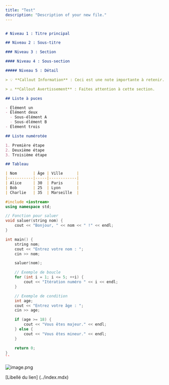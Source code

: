 ```yaml
---
title: "Test"
description: "Description of your new file."
---
```


```markdown

# Niveau 1 : Titre principal

## Niveau 2 : Sous-titre

### Niveau 3 : Section

#### Niveau 4 : Sous-section

##### Niveau 5 : Détail

> 💡 **Callout Information** : Ceci est une note importante à retenir.

> ⚠️ **Callout Avertissement** : Faites attention à cette section.

## Liste à puces

- Élément un
- Élément deux
  - Sous-élément A
  - Sous-élément B
- Élément trois

## Liste numérotée

1. Première étape
2. Deuxième étape
3. Troisième étape

## Tableau

| Nom       | Âge | Ville      |
|-----------|-----|------------|
| Alice     | 30  | Paris      |
| Bob       | 25  | Lyon       |
| Charlie   | 35  | Marseille  |

```

```c++
#include <iostream>
using namespace std;

// Fonction pour saluer
void saluer(string nom) {
    cout << "Bonjour, " << nom << " !" << endl;
}

int main() {
    string nom;
    cout << "Entrez votre nom : ";
    cin >> nom;

    saluer(nom);

    // Exemple de boucle
    for (int i = 1; i <= 5; ++i) {
        cout << "Itération numéro " << i << endl;
    }

    // Exemple de condition
    int age;
    cout << "Entrez votre âge : ";
    cin >> age;

    if (age >= 18) {
        cout << "Vous êtes majeur." << endl;
    } else {
        cout << "Vous êtes mineur." << endl;
    }

    return 0;
}
``
```

![image.png](/images/image.png)

[Libellé du lien] (../index.mdx)